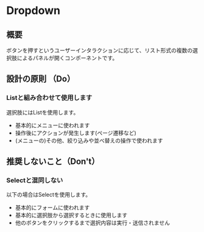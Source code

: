 
<Meta title="Dropdown" of={DropdownStories} />

# Dropdown

<Canvas>
  <Story of={Component} />
</Canvas>

<Controls of={Component} />

## 概要
ボタンを押すというユーザーインタラクションに応じて、リスト形式の複数の選択肢によるパネルが開くコンポーネントです。

## 設計の原則 （Do）

### Listと組み合わせて使用します
選択肢にはListを使用します。
- 基本的にメニューに使われます
- 操作後にアクションが発生します(ページ遷移など)
- (メニューの)その他、絞り込みや並べ替えの操作で使われます

## 推奨しないこと（Don't）

### Selectと混同しない
以下の場合はSelectを使用します。
- 基本的にフォームに使われます
- 基本的に選択肢から選択するときに使用します
- 他のボタンをクリックするまで選択内容は実行・送信されません